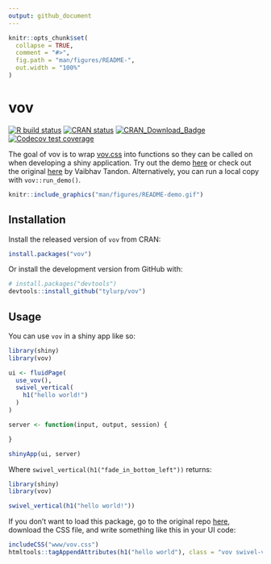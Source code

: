 ```yaml
---
output: github_document
---
```


<!-- README.md is generated from README.Rmd. Please edit that file -->

```r
knitr::opts_chunk$set(
  collapse = TRUE,
  comment = "#>",
  fig.path = "man/figures/README-",
  out.width = "100%"
)
```

# vov

<!-- badges: start -->
[![R build status](https://github.com/tyluRp/vov/workflows/R-CMD-check/badge.svg)](https://github.com/tyluRp/vov/actions)
[![CRAN status](https://www.r-pkg.org/badges/version/vov)](https://cran.r-project.org/package=vov)
[![CRAN_Download_Badge](https://cranlogs.r-pkg.org/badges/vov)](https://cran.r-project.org/package=vov)
[![Codecov test coverage](https://codecov.io/gh/tyluRp/vov/branch/master/graph/badge.svg)](https://codecov.io/gh/tyluRp/vov?branch=master)
<!-- badges: end -->

The goal of vov is to wrap [vov.css](https://github.com/vaibhav111tandon/vov.css) into functions so they can be called on when developing a shiny application. Try out the demo [here](https://tylerlittlefield.com/shiny/tyler/vov/) or check out the original [here](https://vaibhav111tandon.github.io/vov.css/) by Vaibhav Tandon. Alternatively, you can run a local copy with `vov::run_demo()`.

```r
knitr::include_graphics("man/figures/README-demo.gif")
```

## Installation

Install the released version of `vov` from CRAN:

```r
install.packages("vov")
```

Or install the development version from GitHub with:

``` r
# install.packages("devtools")
devtools::install_github("tylurp/vov")
```

## Usage

You can use `vov` in a shiny app like so:

```r
library(shiny)
library(vov)

ui <- fluidPage(
  use_vov(),
  swivel_vertical(
    h1("hello world!")
  )
)

server <- function(input, output, session) {

}

shinyApp(ui, server)
```

Where `swivel_vertical(h1("fade_in_bottom_left"))` returns:

```r
library(shiny)
library(vov)
```

```r
swivel_vertical(h1("hello world!"))
```

If you don't want to load this package, go to the original repo [here](https://github.com/vaibhav111tandon/vov.css), download the CSS file, and write something like this in your UI code:

```r
includeCSS("www/vov.css")
htmltools::tagAppendAttributes(h1("hello world"), class = "vov swivel-vertical")
```
